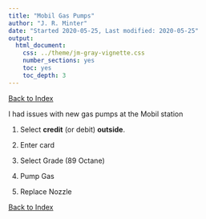 ```yaml
---
title: "Mobil Gas Pumps"
author: "J. R. Minter"
date: "Started 2020-05-25, Last modified: 2020-05-25"
output:
  html_document:
    css: ../theme/jm-gray-vignette.css
    number_sections: yes
    toc: yes
    toc_depth: 3
---
```


[Back to Index](../README.html)

I had issues with new gas pumps at the Mobil station

1. Select **credit** (or debit)  **outside**.

2. Enter card

3. Select Grade (89 Octane)

4. Pump Gas

5. Replace Nozzle

[Back to Index](../README.html)